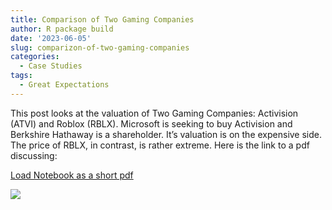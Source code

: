 ```yaml
---
title: Comparison of Two Gaming Companies
author: R package build
date: '2023-06-05'
slug: comparizon-of-two-gaming-companies
categories:
  - Case Studies
tags:
  - Great Expectations
---
```


This post looks at the valuation of Two Gaming Companies: Activision (ATVI) and Roblox (RBLX).  Microsoft is seeking to buy Activision and Berkshire Hathaway is a shareholder.  It's valuation is on the expensive side. The price of RBLX, in contrast, is rather extreme.  Here is the link to a pdf discussing:



[Load Notebook as a short pdf](/docs/TwoGamingCompanies.pdf)

![](pagebreak6.png)


